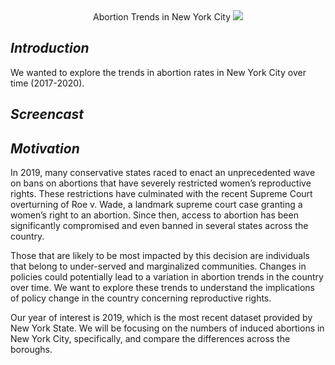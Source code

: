 <center>
Abortion Trends in New York City
<img src="images/abortion_background.jpeg" style = "wdith:75%">
</center>

## *Introduction*

We wanted to explore the trends in abortion rates in New York City over time (2017-2020). 

## *Screencast* 

## *Motivation* 

In 2019, many conservative states raced to enact an unprecedented wave on bans on abortions that have severely restricted women’s reproductive rights. These restrictions have culminated with the recent Supreme Court overturning of Roe v. Wade, a landmark supreme court case granting a women’s right to an abortion. Since then, access to abortion has been significantly compromised and even banned in several states across the country. 

Those that are likely to be most impacted by this decision are individuals that belong to under-served and marginalized communities. Changes in policies could potentially lead to a variation in abortion trends in the country over time.  We want to explore these trends to understand the implications of policy change in the country concerning reproductive rights. 

Our year of interest is 2019, which is the most recent dataset provided by New York State. We will be focusing on the numbers of induced abortions in New York City, specifically, and compare the differences across the boroughs. 

